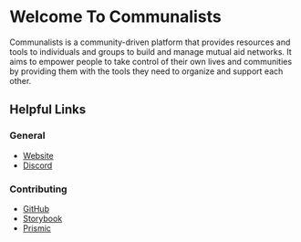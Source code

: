 
<Meta title="Welcome To Communalists" />

# Welcome To Communalists

Communalists is a community-driven platform that provides resources and tools to individuals and groups to build and manage mutual aid networks. It aims to empower people to take control of their own lives and communities by providing them with the tools they need to organize and support each other.

## Helpful Links

### General

- [Website](https://communalists.org/)
- [Discord](https://discord.gg/zEyDZz3q)

### Contributing

- [GitHub](https://github.com/jadeallencook/communalists)
- [Storybook](https://communalists-storybook.vercel.app/)
- [Prismic](https://communalists.prismic.io/)
